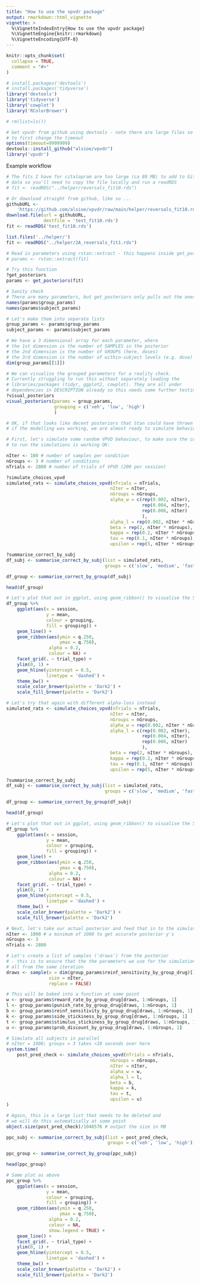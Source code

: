 ```yaml
---
title: "How to use the vpvdr package"
output: rmarkdown::html_vignette
vignette: >
  %\VignetteIndexEntry{How to use the vpvdr package}
  %\VignetteEngine{knitr::rmarkdown}
  %\VignetteEncoding{UTF-8}
---
```


```r
knitr::opts_chunk$set(
  collapse = TRUE,
  comment = "#>"
)
```

```r
# install.packages('devtools')
# install.packages('tidyverse')
library('devtools')
library('tidyverse')
library('cowplot')
library('RColorBrewer')

# rm(list=ls())

# Get vpvdr from github using devtools - note there are large files so we need
# to first change the timeout
options(timeout=9999999)
devtools::install_github("alsioe/vpvdr")
library('vpvdr')

```

Example workflow

```r
# The fits I have for citalopram are too large (ca 80 MB) to add to Github as
# data so you'll need to copy the file locally and run a readRDS
# fit <- readRDS("../helper/reversals_fit10.rds")

# Or download straight from github, like so ...
githubURL <-
    'https://github.com/alsioe/vpvdr/raw/main/helper/reversals_fit10.rds'
download.file(url = githubURL,
              destfile = 'test_fit10.rds')
fit <- readRDS('test_fit10.rds')

list.files('../helper/')
fit <- readRDS("../helper/2A_reversals_fit1.rds")

# Read in parameters using rstan::extract - this happens inside get_posteriors()
# params <- rstan::extract(fit)

# Try this function
?get_posteriors
params <- get_posteriors(fit)

# Sanity check
# There are many parameters, but get_posteriors only pulls out the ones we need.
names(params$group_params)
names(params$subject_params)

# Let's make them into separate lists
group_params <- params$group_params
subject_params <- params$subject_params

# We have a 3 dimensional array for each parameter, where
# the 1st dimension is the number of SAMPLES in the posterior
# the 2nd dimension is the number of GROUPS (here, doses)
# the 3rd dimension is the number of within-subject levels (e.g. dose)
dim(group_params[[1]])

# We can visualise the grouped parameters for a reality check.
# Currently struggling to run this without separately loading the
# libraries/packages (tidyr, ggplot2, cowplot). They are all under
# dependencies in DESCRIPTION already so this needs some further testing.
?visual_posteriors
visual_posteriors(params = group_params,
                  grouping = c('veh', 'low', 'high')
                  )

# OK, if that looks like decent posteriors that Stan could have thrown back
# if the modelling was working, we are almost ready to simulate behaviour!

# First, let's simulate some random VPVD behaviour, to make sure the code
# to run the simulations is working OK:

nIter <- 100 # number of samples per condition
nGroups <- 3 # number of conditions
nTrials <- 2800 # number of trials of VPVD (200 per session)

?simulate_choices_vpvd
simulated_rats <- simulate_choices_vpvd(nTrials = nTrials,
                                       nIter = nIter,
                                       nGroups = nGroups,
                                       alpha_w = c(rep(0.002, nIter),
                                                   rep(0.004, nIter),
                                                   rep(0.006, nIter)
                                                   ),
                                       alpha_l = rep(0.002, nIter * nGroups),
                                       beta = rep(2, nIter * nGroups),
                                       kappa = rep(0.2, nIter * nGroups),
                                       tau = rep(0.1, nIter * nGroups),
                                       upsilon = rep(5, nIter * nGroups))

?summarise_correct_by_subj
df_subj <- summarise_correct_by_subj(list = simulated_rats,
                                     groups = c('slow', 'medium', 'fast'))

df_group <- summarise_correct_by_group(df_subj)

head(df_group)

# Let's plot that out in ggplot, using geom_ribbon() to visualise the 50% HDI
df_group %>%
    ggplot(aes(x = session,
               y = mean,
               colour = grouping,
               fill = grouping)) +
    geom_line() +
    geom_ribbon(aes(ymin = q.250,
                    ymax = q.750),
                alpha = 0.2,
                colour = NA) +
    facet_grid(. ~ trial_type) +
    ylim(0, 1) +
    geom_hline(yintercept = 0.5,
               linetype = 'dashed') +
    theme_bw() +
    scale_color_brewer(palette = 'Dark2') +
    scale_fill_brewer(palette = 'Dark2')

# Let's try that again with different alpha-loss instead
simulated_rats <- simulate_choices_vpvd(nTrials = nTrials,
                                       nIter = nIter,
                                       nGroups = nGroups,
                                       alpha_w = rep(0.002, nIter * nGroups),
                                       alpha_l = c(rep(0.002, nIter),
                                                   rep(0.004, nIter),
                                                   rep(0.006, nIter)
                                                   ),
                                       beta = rep(2, nIter * nGroups),
                                       kappa = rep(0.2, nIter * nGroups),
                                       tau = rep(0.1, nIter * nGroups),
                                       upsilon = rep(5, nIter * nGroups))

?summarise_correct_by_subj
df_subj <- summarise_correct_by_subj(list = simulated_rats,
                                     groups = c('slow', 'medium', 'fast'))

df_group <- summarise_correct_by_group(df_subj)

head(df_group)

# Let's plot that out in ggplot, using geom_ribbon() to visualise the 50% HDI
df_group %>%
    ggplot(aes(x = session,
               y = mean,
               colour = grouping,
               fill = grouping)) +
    geom_line() +
    geom_ribbon(aes(ymin = q.250,
                    ymax = q.750),
                alpha = 0.2,
                colour = NA) +
    facet_grid(. ~ trial_type) +
    ylim(0, 1) +
    geom_hline(yintercept = 0.5,
               linetype = 'dashed') +
    theme_bw() +
    scale_color_brewer(palette = 'Dark2') +
    scale_fill_brewer(palette = 'Dark2')

# Next, let's take our actual posterior and feed that in to the simulator code.
nIter <- 1000 # a minimum of 1000 to get accurate posterior y's
nGroups <- 3
nTrials <- 2800

# Let's create a list of samples ('draws') from the posterior
# - this is to ensure that the the parameters we use for the simulation are
# all from the same iteration
draws <- sample(x = dim(group_params$reinf_sensitivity_by_group_drug)[1],
                size = nIter,
                replace = FALSE)

# This will be baked into a function at some point
w <- group_params$reward_rate_by_group_drug[draws, 1:nGroups, 1]
l <- group_params$punish_rate_by_group_drug[draws, 1:nGroups, 1]
b <- group_params$reinf_sensitivity_by_group_drug[draws, 1:nGroups, 1]
k <- group_params$side_stickiness_by_group_drug[draws, 1:nGroups, 1]
t <- group_params$stimulus_stickiness_by_group_drug[draws, 1:nGroups, 1]
u <- group_params$prob_discount_by_group_drug[draws, 1:nGroups, 1]

# Simulate all subjects in parallel
# nIter = 1000; groups = 3 takes <10 seconds over here
system.time(
    post_pred_check <- simulate_choices_vpvd(nTrials = nTrials,
                                       nGroups = nGroups,
                                       nIter = nIter,
                                       alpha_w = w,
                                       alpha_l = l,
                                       beta = b,
                                       kappa = k,
                                       tau = t,
                                       upsilon = u)
)

# Again, this is a large list that needs to be deleted and
# we will do this automatically at some point
object.size(post_pred_check)/1048576 # output the size in MB

ppc_subj <- summarise_correct_by_subj(list = post_pred_check, 
                                      groups = c('veh', 'low', 'high'))

ppc_group <- summarise_correct_by_group(ppc_subj)

head(ppc_group)

# Same plot as above
ppc_group %>%
    ggplot(aes(x = session,
               y = mean,
               colour = grouping,
               fill = grouping)) +
    geom_ribbon(aes(ymin = q.250,
                    ymax = q.750),
                alpha = 0.2,
                colour = NA,
                show.legend = TRUE) +
    geom_line() +
    facet_grid(. ~ trial_type) +
    ylim(0, 1) +
    geom_hline(yintercept = 0.5,
               linetype = 'dashed') +
    theme_bw() +
    scale_color_brewer(palette = 'Dark2') +
    scale_fill_brewer(palette = 'Dark2')

```

